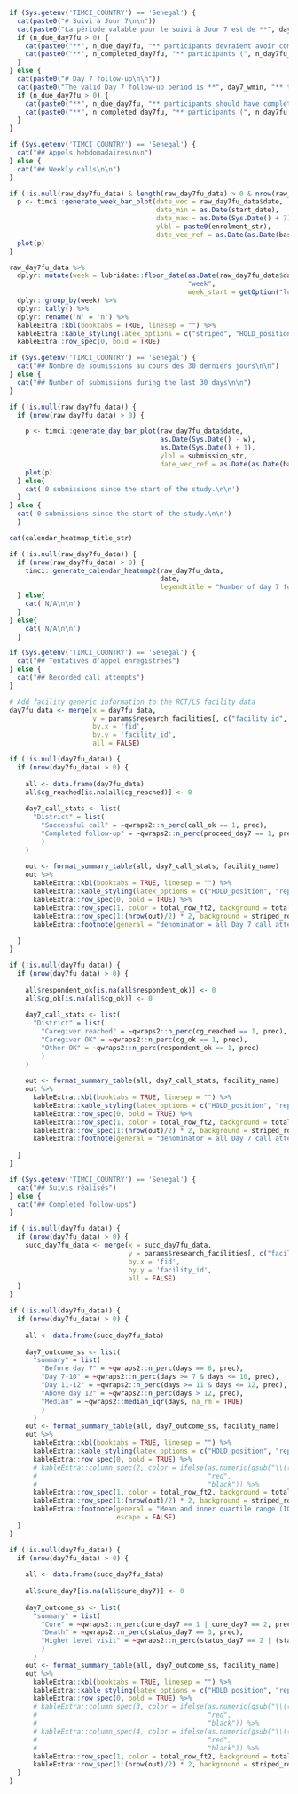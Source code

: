 \newpage

```r
if (Sys.getenv('TIMCI_COUNTRY') == 'Senegal') {
  cat(paste0("# Suivi à Jour 7\n\n"))
  cat(paste0("La période valable pour le suivi à Jour 7 est de **", day7_wmin, "** à **", day7_wmax, "** jours.\n\n"))
  if (n_due_day7fu > 0) {
    cat(paste0("**", n_due_day7fu, "** participants devraient avoir complété leur suivi à Jour 7.\n\n"))
    cat(paste0("**", n_completed_day7fu, "** participants (", n_day7fu_rate100,"%) ont complété leur suivi à Jour 7."))
  }
} else {
  cat(paste0("# Day 7 follow-up\n\n"))
  cat(paste0("The valid Day 7 follow-up period is **", day7_wmin, "** to **", day7_wmax, "** days.\n\n"))
  if (n_due_day7fu > 0) {
    cat(paste0("**", n_due_day7fu, "** participants should have completed their Day 7 follow-up.\n\n"))
    cat(paste0("**", n_completed_day7fu, "** participants (", n_day7fu_rate100,"%) completed their Day 7 follow-up."))
  }
}
```

```r
if (Sys.getenv('TIMCI_COUNTRY') == 'Senegal') {
  cat("## Appels hebdomadaires\n\n")
} else {
  cat("## Weekly calls\n\n")
}
```

```r
if (!is.null(raw_day7fu_data) & length(raw_day7fu_data) > 0 & nrow(raw_day7fu_data) > 0) {
  p <- timci::generate_week_bar_plot(date_vec = raw_day7fu_data$date,
                                     date_min = as.Date(start_date),
                                     date_max = as.Date(Sys.Date() + 7),
                                     ylbl = paste0(enrolment_str),
                                     date_vec_ref = as.Date(as.Date(baseline_data$date_visit) + 7))
  plot(p)
}
```

```r
raw_day7fu_data %>%
  dplyr::mutate(week = lubridate::floor_date(as.Date(raw_day7fu_data$date),
                                             "week",
                                             week_start = getOption("lubridate.week.start", 1))) %>%
  dplyr::group_by(week) %>%
  dplyr::tally() %>%
  dplyr::rename('N' = 'n') %>%
  kableExtra::kbl(booktabs = TRUE, linesep = "") %>% 
  kableExtra::kable_styling(latex_options = c("striped", "HOLD_position", "repeat_header"), font_size = table_fs) %>%
  kableExtra::row_spec(0, bold = TRUE)
```

```r
if (Sys.getenv('TIMCI_COUNTRY') == 'Senegal') {
  cat("## Nombre de soumissions au cours des 30 derniers jours\n\n")
} else {
  cat("## Number of submissions during the last 30 days\n\n")
}

if (!is.null(raw_day7fu_data)) {
  if (nrow(raw_day7fu_data) > 0) {

    p <- timci::generate_day_bar_plot(raw_day7fu_data$date,
                                      as.Date(Sys.Date() - w),
                                      as.Date(Sys.Date() + 1),
                                      ylbl = submission_str,
                                      date_vec_ref = as.Date(as.Date(baseline_data$date_visit) + 7))
    plot(p)
  } else{
    cat('0 submissions since the start of the study.\n\n')
  }
} else {
  cat('0 submissions since the start of the study.\n\n')
  }
```

```r
cat(calendar_heatmap_title_str)

if (!is.null(raw_day7fu_data)) {
  if (nrow(raw_day7fu_data) > 0) {
    timci::generate_calendar_heatmap2(raw_day7fu_data,
                                      date,
                                      legendtitle = "Number of day 7 follow-up phone calls")
  } else{
    cat('N/A\n\n')
  }
} else{
    cat('N/A\n\n')
  }
```

```r
if (Sys.getenv('TIMCI_COUNTRY') == 'Senegal') {
  cat("## Tentatives d'appel enregistrées")
} else {
  cat("## Recorded call attempts")
}
```

```r
# Add facility generic information to the RCT/LS facility data
day7fu_data <- merge(x = day7fu_data,
                     y = params$research_facilities[, c("facility_id", "facility_name")],
                     by.x = 'fid',
                     by.y = 'facility_id',
                     all = FALSE)
```

```r
if (!is.null(day7fu_data)) {
  if (nrow(day7fu_data) > 0) {
    
    all <- data.frame(day7fu_data)
    all$cg_reached[is.na(all$cg_reached)] <- 0
    
    day7_call_stats <- list(
      "District" = list(
        "Successful call" = ~qwraps2::n_perc(call_ok == 1, prec),
        "Completed follow-up" = ~qwraps2::n_perc(proceed_day7 == 1, prec)
        )
    )
    
    out <- format_summary_table(all, day7_call_stats, facility_name) 
    out %>% 
      kableExtra::kbl(booktabs = TRUE, linesep = "") %>% 
      kableExtra::kable_styling(latex_options = c("HOLD_position", "repeat_header"), font_size = table_fs) %>%
      kableExtra::row_spec(0, bold = TRUE) %>%
      kableExtra::row_spec(1, color = total_row_ft2, background = total_row_bg2, bold = TRUE) %>%
      kableExtra::row_spec(1:(nrow(out)/2) * 2, background = striped_row_bg) %>%
      kableExtra::footnote(general = "denominator = all Day 7 call attempts that have been recorded.")
    
  }
}
```

```r
if (!is.null(day7fu_data)) {
  if (nrow(day7fu_data) > 0) {
    
    all$respondent_ok[is.na(all$respondent_ok)] <- 0
    all$cg_ok[is.na(all$cg_ok)] <- 0
    
    day7_call_stats <- list(
      "District" = list(
        "Caregiver reached" = ~qwraps2::n_perc(cg_reached == 1, prec),
        "Caregiver OK" = ~qwraps2::n_perc(cg_ok == 1, prec),
        "Other OK" = ~qwraps2::n_perc(respondent_ok == 1, prec)
        )
    )
    
    out <- format_summary_table(all, day7_call_stats, facility_name) 
    out %>% 
      kableExtra::kbl(booktabs = TRUE, linesep = "") %>% 
      kableExtra::kable_styling(latex_options = c("HOLD_position", "repeat_header"), font_size = table_fs) %>%
      kableExtra::row_spec(0, bold = TRUE) %>%
      kableExtra::row_spec(1, color = total_row_ft2, background = total_row_bg2, bold = TRUE) %>%
      kableExtra::row_spec(1:(nrow(out)/2) * 2, background = striped_row_bg) %>%
      kableExtra::footnote(general = "denominator = all Day 7 call attempts that have been recorded.")
    
  }
}
```

```r
if (Sys.getenv('TIMCI_COUNTRY') == 'Senegal') {
  cat("## Suivis réalisés")
} else {
  cat("## Completed follow-ups")
}
```

```r
if (!is.null(day7fu_data)) {
  if (nrow(day7fu_data) > 0) {
    succ_day7fu_data <- merge(x = succ_day7fu_data,
                              y = params$research_facilities[, c("facility_id", "facility_name")],
                              by.x = 'fid',
                              by.y = 'facility_id',
                              all = FALSE)
  }
}
```

```r
if (!is.null(day7fu_data)) {
  if (nrow(day7fu_data) > 0) {
    
    all <- data.frame(succ_day7fu_data)
    
    day7_outcome_ss <- list(
      "summary" = list(
        "Before day 7" = ~qwraps2::n_perc(days == 6, prec),
        "Day 7-10" = ~qwraps2::n_perc(days >= 7 & days <= 10, prec),
        "Day 11-12" = ~qwraps2::n_perc(days >= 11 & days <= 12, prec),
        "Above day 12" = ~qwraps2::n_perc(days > 12, prec),
        "Median" = ~qwraps2::median_iqr(days, na_rm = TRUE)
        )
      )
    out <- format_summary_table(all, day7_outcome_ss, facility_name) 
    out %>% 
      kableExtra::kbl(booktabs = TRUE, linesep = "") %>% 
      kableExtra::kable_styling(latex_options = c("HOLD_position", "repeat_header"), font_size = table_fs) %>%
      kableExtra::row_spec(0, bold = TRUE) %>%
      # kableExtra::column_spec(2, color = ifelse(as.numeric(gsub("\\(([^()]*)%\\)|.", "\\1", x = out[, 1], perl = TRUE)) > 0,
      #                                           "red",
      #                                           "black")) %>%
      kableExtra::row_spec(1, color = total_row_ft2, background = total_row_bg2, bold = TRUE) %>%
      kableExtra::row_spec(1:(nrow(out)/2) * 2, background = striped_row_bg) %>%
      kableExtra::footnote(general = "Mean and inner quartile range (IQR) are represented by the format \\\\textit{median (Q1, Q3)}.",
                           escape = FALSE)
  }
}
```

```r
if (!is.null(day7fu_data)) {
  if (nrow(day7fu_data) > 0) {
    
    all <- data.frame(succ_day7fu_data)
    
    all$cure_day7[is.na(all$cure_day7)] <- 0
    
    day7_outcome_ss <- list(
      "summary" = list(
        "Cure" = ~qwraps2::n_perc(cure_day7 == 1 | cure_day7 == 2, prec),
        "Death" = ~qwraps2::n_perc(status_day7 == 3, prec),
        "Higher level visit" = ~qwraps2::n_perc(status_day7 == 2 | (status_day7 != 2 & hf_visit_day7 == 1 & hf_visit_type == hospit_value), prec)
        )
      )
    out <- format_summary_table(all, day7_outcome_ss, facility_name) 
    out %>% 
      kableExtra::kbl(booktabs = TRUE, linesep = "") %>% 
      kableExtra::kable_styling(latex_options = c("HOLD_position", "repeat_header"), font_size = table_fs) %>%
      kableExtra::row_spec(0, bold = TRUE) %>%
      # kableExtra::column_spec(3, color = ifelse(as.numeric(gsub("\\(([^()]*)%\\)|.", "\\1", x = out[, 2], perl = TRUE)) > 0,
      #                                           "red",
      #                                           "black")) %>%
      # kableExtra::column_spec(4, color = ifelse(as.numeric(gsub("\\(([^()]*)%\\)|.", "\\1", x = out[, 3], perl = TRUE)) > 0,
      #                                           "red",
      #                                           "black")) %>%
      kableExtra::row_spec(1, color = total_row_ft2, background = total_row_bg2, bold = TRUE) %>%
      kableExtra::row_spec(1:(nrow(out)/2) * 2, background = striped_row_bg)
  }
}
```
